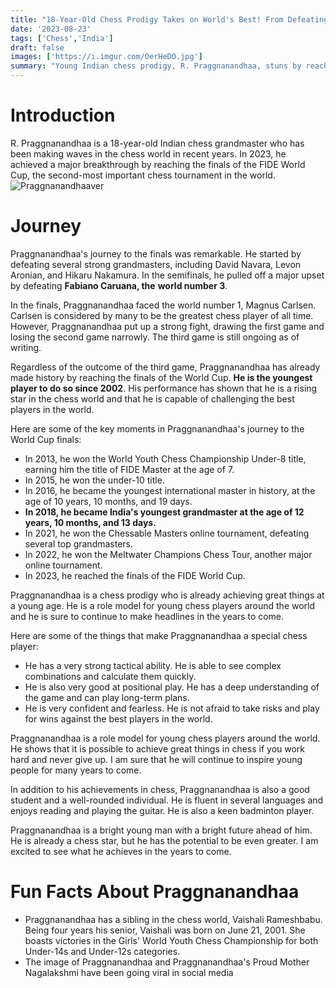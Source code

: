 ```yaml
---
title: "18-Year-Old Chess Prodigy Takes on World's Best! From Defeating Grandmasters to Battling Magnus Carlsen, His Journey Will Amaze You!"
date: '2023-08-23'
tags: ['Chess','India']
draft: false
images: ['https://i.imgur.com/OerHeDO.jpg']
summary: "Young Indian chess prodigy, R. Praggnanandhaa, stuns by reaching FIDE World Cup finals. Overcoming grandmasters, including Caruana, he faced Magnus Carlsen, drawing one game. His historic journey highlights tactical brilliance and fearlessness, inspiring young players. Beyond chess, he's a multi-talented role model, poised for a remarkable future."
---
```


# Introduction

R. Praggnanandhaa is a 18-year-old Indian chess grandmaster who has been making waves in the chess world in recent years. In 2023, he achieved a major breakthrough by reaching the finals of the FIDE World Cup, the second-most important chess tournament in the world.
![Praggnanandhaaver](https://i.imgur.com/OerHeDO.jpg)
# Journey
Praggnanandhaa's journey to the finals was remarkable. He started by defeating several strong grandmasters, including David Navara, Levon Aronian, and Hikaru Nakamura. In the semifinals, he pulled off a major upset by defeating **Fabiano Caruana, the** **world number 3**.

In the finals, Praggnanandhaa faced the world number 1, Magnus Carlsen. Carlsen is considered by many to be the greatest chess player of all time. However, Praggnanandhaa put up a strong fight, drawing the first game and losing the second game narrowly. The third game is still ongoing as of writing.

Regardless of the outcome of the third game, Praggnanandhaa has already made history by reaching the finals of the World Cup. **He is the youngest player to do so since 2002**. His performance has shown that he is a rising star in the chess world and that he is capable of challenging the best players in the world.

Here are some of the key moments in Praggnanandhaa's journey to the World Cup finals:

-   In 2013, he won the World Youth Chess Championship Under-8 title, earning him the title of FIDE Master at the age of 7.
-   In 2015, he won the under-10 title.
-   In 2016, he became the youngest international master in history, at the age of 10 years, 10 months, and 19 days.
-   **In 2018, he became India's youngest grandmaster at the age of 12 years, 10 months, and 13 days.**
-   In 2021, he won the Chessable Masters online tournament, defeating several top grandmasters.
-   In 2022, he won the Meltwater Champions Chess Tour, another major online tournament.
-   In 2023, he reached the finals of the FIDE World Cup.

Praggnanandhaa is a chess prodigy who is already achieving great things at a young age. He is a role model for young chess players around the world and he is sure to continue to make headlines in the years to come.

Here are some of the things that make Praggnanandhaa a special chess player:

-   He has a very strong tactical ability. He is able to see complex combinations and calculate them quickly.
-   He is also very good at positional play. He has a deep understanding of the game and can play long-term plans.
-   He is very confident and fearless. He is not afraid to take risks and play for wins against the best players in the world.

Praggnanandhaa is a role model for young chess players around the world. He shows that it is possible to achieve great things in chess if you work hard and never give up. I am sure that he will continue to inspire young people for many years to come.

In addition to his achievements in chess, Praggnanandhaa is also a good student and a well-rounded individual. He is fluent in several languages and enjoys reading and playing the guitar. He is also a keen badminton player.

Praggnanandhaa is a bright young man with a bright future ahead of him. He is already a chess star, but he has the potential to be even greater. I am excited to see what he achieves in the years to come.

# Fun Facts About Praggnanandhaa

 - Praggnanandhaa has a sibling in the chess world, Vaishali Rameshbabu. Being four years his senior, Vaishali was born on June 21, 2001. She boasts victories in the Girls' World Youth Chess Championship for both Under-14s and Under-12s categories.
 - The image of Praggnanandhaa and Praggnanandhaa's Proud Mother Nagalakshmi have been going viral in social media